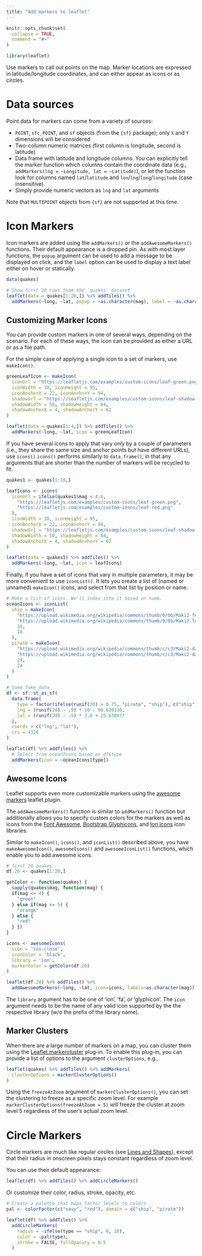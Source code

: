 ```yaml
---
title: "Add markers to leaflet"
---
```


```r
knitr::opts_chunk$set(
  collapse = TRUE,
  comment = "#>"
)
```

```r
library(leaflet)
```

Use markers to call out points on the map. Marker locations are expressed in latitude/longitude coordinates, and can either appear as icons or as circles.

# Data sources

Point data for markers can come from a variety of sources:

- `POINT`, `sfc_POINT`, and `sf` objects (from the `{sf}` package); only `X` and `Y` dimensions will be considered
- Two-column numeric matrices (first column is longitude, second is latitude)
- Data frame with latitude and longitude columns. You can explicitly tell the marker function which columns contain the coordinate data (e.g., `addMarkers(lng = ~Longitude, lat = ~Latitude)`), or let the function look for columns named `lat`/`latitude` and `lon`/`lng`/`long`/`longitude` (case insensitive).
- Simply provide numeric vectors as `lng` and `lat` arguments

Note that `MULTIPOINT` objects from `{sf}` are not supported at this time.

# Icon Markers

Icon markers are added using the `addMarkers()` or the `addAwesomeMarkers()` functions. Their default appearance is a dropped pin. As with most layer functions, the `popup` argument can be used to add a message to be displayed on click, and the `label` option can be used to display a text label either on hover or statically.

```r
data(quakes)

# Show first 20 rows from the `quakes` dataset
leaflet(data = quakes[1:20,]) %>% addTiles() %>%
  addMarkers(~long, ~lat, popup = ~as.character(mag), label = ~as.character(mag))
```

## Customizing Marker Icons

You can provide custom markers in one of several ways, depending on the scenario. For each of these ways, the icon can be provided as either a URL or as a file path.

For the simple case of applying a single icon to a set of markers, use `makeIcon()`.

```r
greenLeafIcon <- makeIcon(
  iconUrl = "https://leafletjs.com/examples/custom-icons/leaf-green.png",
  iconWidth = 38, iconHeight = 95,
  iconAnchorX = 22, iconAnchorY = 94,
  shadowUrl = "https://leafletjs.com/examples/custom-icons/leaf-shadow.png",
  shadowWidth = 50, shadowHeight = 64,
  shadowAnchorX = 4, shadowAnchorY = 62
)

leaflet(data = quakes[1:4,]) %>% addTiles() %>%
  addMarkers(~long, ~lat, icon = greenLeafIcon)
```

If you have several icons to apply that vary only by a couple of parameters (i.e., they share the same size and anchor points but have different URLs), use `icons()` `icons()` performs similarly to `data.frame()`, in that any arguments that are shorter than the number of markers will be recycled to fit.

```r
quakes1 <- quakes[1:10,]

leafIcons <- icons(
  iconUrl = ifelse(quakes1$mag < 4.6,
    "https://leafletjs.com/examples/custom-icons/leaf-green.png",
    "https://leafletjs.com/examples/custom-icons/leaf-red.png"
  ),
  iconWidth = 38, iconHeight = 95,
  iconAnchorX = 22, iconAnchorY = 94,
  shadowUrl = "https://leafletjs.com/examples/custom-icons/leaf-shadow.png",
  shadowWidth = 50, shadowHeight = 64,
  shadowAnchorX = 4, shadowAnchorY = 62
)

leaflet(data = quakes1) %>% addTiles() %>%
  addMarkers(~long, ~lat, icon = leafIcons)
```

Finally, if you have a set of icons that vary in multiple parameters, it may be more convenient to use `iconList()`. It lets you create a list of (named or unnamed) `makeIcon()` icons, and select from that list by position or name.

```r
# Make a list of icons. We'll index into it based on name.
oceanIcons <- iconList(
  ship = makeIcon(
    "https://upload.wikimedia.org/wikipedia/commons/thumb/0/0b/Maki2-ferry-18.svg/480px-Maki2-ferry-18.svg.png",
    "https://upload.wikimedia.org/wikipedia/commons/thumb/0/0b/Maki2-ferry-18.svg/18px-Maki2-ferry-18.svg.png",
    18,
    18
  ),
  pirate = makeIcon(
    "https://upload.wikimedia.org/wikipedia/commons/thumb/c/c3/Maki2-danger-24.svg/240px-Maki2-danger-24.svg.png",
    "https://upload.wikimedia.org/wikipedia/commons/thumb/c/c3/Maki2-danger-24.svg/24px-Maki2-danger-24.svg.png",
    24,
    24
  )
)

# Some fake data
df <- sf::st_as_sf(
  data.frame(
    type = factor(ifelse(runif(20) > 0.75, "pirate", "ship"), c("ship", "pirate")),
    lng = (runif(20) - .5) * 10 - 90.620130,
    lat = (runif(20) - .5) * 3.8 + 25.638077
  ),
  coords = c("lng", "lat"),
  crs = 4326
)

leaflet(df) %>% addTiles() %>%
  # Select from oceanIcons based on df$type
  addMarkers(icon = ~oceanIcons[type])
```

## Awesome Icons

Leaflet supports even more customizable markers using the [awesome markers](https://github.com/lennardv2/Leaflet.awesome-markers) leaflet plugin.

The `addAwesomeMarkers()` function is similar to `addMarkers()` function but additionally allows you to specify custom colors for the markers as well as icons from the [Font Awesome](https://fontawesome.com/icons), [Bootstrap Glyphicons](https://getbootstrap.com/components/), and [Ion icons](https://ionic.io/ionicons) icon libraries.

Similar to `makeIcon()`, `icons()`, and `iconList()` described above, you have `makeAwesomeIcon()`, `awesomeIcons()` and `awesomeIconList()` functions, which enable you to add awesome icons.

```r
# first 20 quakes
df.20 <- quakes[1:20,]

getColor <- function(quakes) {
  sapply(quakes$mag, function(mag) {
  if(mag <= 4) {
    "green"
  } else if(mag <= 5) {
    "orange"
  } else {
    "red"
  } })
}

icons <- awesomeIcons(
  icon = 'ios-close',
  iconColor = 'black',
  library = 'ion',
  markerColor = getColor(df.20)
)

leaflet(df.20) %>% addTiles() %>%
  addAwesomeMarkers(~long, ~lat, icon=icons, label=~as.character(mag))

```

The `library` argument has to be one of 'ion', 'fa', or 'glyphicon'. The `icon` argument needs to be the name of any valid icon supported by the the respective library (w/o the prefix of the library name).

## Marker Clusters

When there are a large number of markers on a map, you can cluster them using the [Leaflet.markercluster](https://github.com/Leaflet/Leaflet.markercluster) plug-in. To enable this plug-in, you can provide a list of options to the argument `clusterOptions`, e.g.,

```r
leaflet(quakes) %>% addTiles() %>% addMarkers(
  clusterOptions = markerClusterOptions()
)
```

Using the `freezeAtZoom` argument of `markerClusterOptions()`, you can set the clustering to freeze as a specific zoom level. For example `markerClusterOptions(freezeAtZoom = 5)` will freeze the cluster at zoom level 5 regardless of the user's actual zoom level.

# Circle Markers

Circle markers are much like regular circles (see [Lines and Shapes](https://rstudio.github.io/leaflet/articles/shapes.html)), except that their radius in onscreen pixels stays constant regardless of zoom level.

You can use their default appearance:

```r
leaflet(df) %>% addTiles() %>% addCircleMarkers()
```

Or customize their color, radius, stroke, opacity, etc.

```r
# Create a palette that maps factor levels to colors
pal <- colorFactor(c("navy", "red"), domain = c("ship", "pirate"))

leaflet(df) %>% addTiles() %>%
  addCircleMarkers(
    radius = ~ifelse(type == "ship", 6, 10),
    color = ~pal(type),
    stroke = FALSE, fillOpacity = 0.5
  )
```
